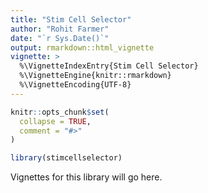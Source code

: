 ```yaml
---
title: "Stim Cell Selector"
author: "Rohit Farmer"
date: "`r Sys.Date()`"
output: rmarkdown::html_vignette
vignette: >
  %\VignetteIndexEntry{Stim Cell Selector}
  %\VignetteEngine{knitr::rmarkdown}
  %\VignetteEncoding{UTF-8}
---
```


```r
knitr::opts_chunk$set(
  collapse = TRUE,
  comment = "#>"
)
```

```r
library(stimcellselector)
```
Vignettes for this library will go here. 

